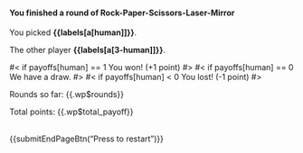 <h4>You finished a round of Rock-Paper-Scissors-Laser-Mirror</h4>

You picked <b>{{labels[a[human]]}}</b>.

The other player <b>{{labels[a[3-human]]}}</b>.

#< if payoffs[human] == 1
You won! (+1 point)
#>
#< if payoffs[human] == 0
We have a draw.
#>
#< if payoffs[human] < 0
You lost! (-1 point)
#>

Rounds so far: {{.wp$rounds}}

Total points: {{.wp$total_payoff}}
</p>

<br>
{{submitEndPageBtn("Press to restart")}}
